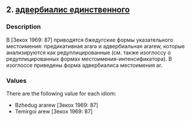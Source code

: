## 2. <a href =  'https://agricolamz.github.io/The_Circassian_Isoglosses_Database/2.html'>адвербиалис единственного</a>
### Description

В [Зекох 1969: 87] приводятся бжедугские формы указательного местоимения: предикативная ararə и адвербиальная ararew, которые анализируются как редуплицированные (см. также изоглоссу о редуплицированных формах местоимения-интенсификатора). В изоглоссе приведены форма адвербиалиса местоимения ar.

### Values
There are the following value for each idiom:

* Bzhedug  ararew [Зекох 1969: 87] 
* Temirgoi  arew [Зекох 1969: 87] 

